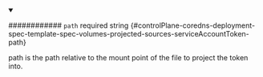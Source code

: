
<details className="config-field" data-expandable="false" open>
<summary>

############ `path` <span className="config-field-required" data-required="false">required</span> <span className="config-field-type">string</span> <span className="config-field-default"></span> <span className="config-field-enum"></span> {#controlPlane-coredns-deployment-spec-template-spec-volumes-projected-sources-serviceAccountToken-path}

path is the path relative to the mount point of the file to project the
token into.

</summary>



</details>
